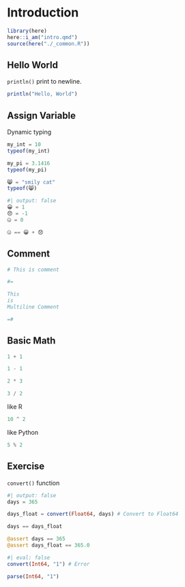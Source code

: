 # Introduction

```r
library(here)
here::i_am("intro.qmd")
source(here("./_common.R"))
```

## Hello World

`println()` print to newline.

```julia
println("Hello, World")
```


## Assign Variable


Dynamic typing 

```julia
my_int = 10
typeof(my_int)
```

```julia
my_pi = 3.1416
typeof(my_pi)
```

```julia
😸 = "smily cat"
typeof(😸)
```


```julia
#| output: false
😀 = 1
😞 = -1
🤐 = 0
```

```julia
🤐 == 😀 + 😞
```

## Comment

```julia
# This is comment
```

```julia
#=

This 
is 
Multiline Comment

=#
```

## Basic Math

```julia
1 + 1
```

```julia
1 - 1
```

```julia
2 * 3
```

```julia
3 / 2
```

like R

```julia
10 ^ 2
```

like Python

```julia
5 % 2
```


## Exercise

`convert()` function

```julia
#| output: false
days = 365
```

```julia
days_float = convert(Float64, days) # Convert to Float64
```

```julia
days == days_float 
```

```julia
@assert days == 365
@assert days_float == 365.0
```

```julia
#| eval: false
convert(Int64, "1") # Error
```

```julia
parse(Int64, "1")
```